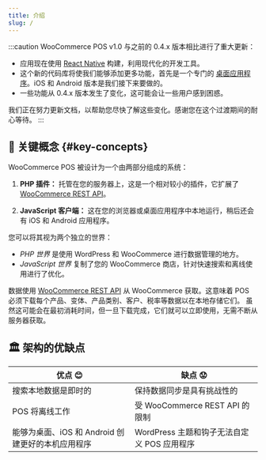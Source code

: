 ```yaml
---
title: 介绍
slug: /
---
```



:::caution
WooCommerce POS v1.0 与之前的 0.4.x 版本相比进行了重大更新：

- 应用现在使用 [React Native](https://reactnative.dev/) 构建，利用现代化的开发工具。
- 这个新的代码库将使我们能够添加更多功能，首先是一个专门的 [桌面应用程序](https://github.com/wcpos/electron/releases)。iOS 和 Android 版本是我们接下来要做的。
- 一些功能从 0.4.x 版本发生了变化，这可能会让一些用户感到困惑。

我们正在努力更新文档，以帮助您尽快了解这些变化。感谢您在这个过渡期间的耐心等待。
:::

## 🔑 关键概念 {#key-concepts}

WooCommerce POS 被设计为一个由两部分组成的系统：

1. **PHP 插件：** 托管在您的服务器上，这是一个相对较小的插件，它扩展了 [WooCommerce REST API](https://woocommerce.github.io/woocommerce-rest-api-docs/)。

2. **JavaScript 客户端：** 这在您的浏览器或桌面应用程序中本地运行，稍后还会有 iOS 和 Android 应用程序。

您可以将其视为两个独立的世界：

- _PHP 世界_ 是使用 WordPress 和 WooCommerce 进行数据管理的地方。
- _JavaScript 世界_ 复制了您的 WooCommerce 商店，针对快速搜索和离线使用进行了优化。

<LocalizedSVG svgName="pos-client-woo-server" />

数据使用 [WooCommerce REST API](https://woocommerce.github.io/woocommerce-rest-api-docs/) 从 WooCommerce 获取。这意味着 POS 必须下载每个产品、变体、产品类别、客户、税率等数据以在本地存储它们。
虽然这可能会在最初消耗时间，但一旦下载完成，它们就可以立即使用，无需不断从服务器获取。

## 🏛️ 架构的优缺点

| 优点 😊                                                          | 缺点 😟                                                   |
| ------------------------------------------------------------------ | -------------------------------------------------------- |
| 搜索本地数据是即时的                                            | 保持数据同步是具有挑战性的                            |
| POS 将离线工作                                                  | 受 WooCommerce REST API 的限制                          |
| 能够为桌面、iOS 和 Android 创建更好的本机应用程序              | WordPress 主题和钩子无法自定义 POS 应用程序             |
